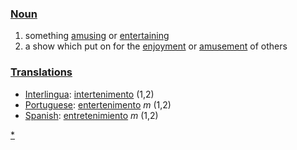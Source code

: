=== [[Noun]] ===
# something [[amusing]] or [[entertaining]]
# a show which put on for the [[enjoyment]] or [[amusement]] of others

=== [[Translations]] ===
*[[Interlingua]]: [[intertenimento]] (1,2)
*[[Portuguese]]: [[entertenimento]] ''m'' (1,2)
*[[Spanish]]: [[entretenimiento]] ''m'' (1,2)

[[Category:Entertainment|*]]